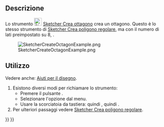 <languages/>

{{Docnav/it
|[[Sketcher_CreateHeptagon/it|Ettagono]]
|[[Sketcher_CreateRegularPolygon/it|Poligono regolare]]
|[[Sketcher_Workbench/it|Sketcher]]
|IconL=Sketcher_CreateHeptagon.svg
|IconR=Sketcher_CreateRegularPolygon.png
|IconC=Workbench_Sketcher.svg
}}

{{GuiCommand/it
|Name=Sketcher CreateOctagon
|Name/it=Sketcher Crea ottagono
|MenuLocation=Schizzo → Geometrie Sketcher → Crea ottagono
|Workbenches=[[Sketcher_Workbench/it|Sketcher]]
|Shortcut={{KEY|G}} {{KEY|P}} {{KEY|8}}
|Version=0.15
|SeeAlso=[[Sketcher_CreateRegularPolygon/it|Sketcher Crea poligono regolare]]
}}

<span id="Description"></span>
==Descrizione==

Lo strumento [[Image:Sketcher_CreateOctagon.svg|24px]] [[Sketcher_CreateOctagon/it|Sketcher Crea ottagono]] crea un ottagono. Questo è lo stesso strumento di [[Sketcher_CreateRegularPolygon/it|Sketcher Crea poligono regolare]], ma con il numero di lati preimpostato su 8, {{Version/it|1.0}}.

[[Image:SketcherCreateOctagonExample.png‎]]

<span id="Usage"></span>
== Utilizzo ==

Vedere anche: [[Sketcher_Workbench/it#Drawing_aids|Aiuti per il disegno]].

# Esistono diversi modi per richiamare lo strumento:
#* Premere il pulsante {{Button|[[Image:Sketcher_CreateOctagon.svg|16px]] [[Sketcher_CreateOctagon/it|Ottagono]]}}.
#* Selezionare l'opzione {{MenuCommand|Schizzo → Geometrie Sketcher → [[Image:Sketcher_CreateOctagon.svg|16px]] Crea ottagono}} dal menu.
#* Usare la scorciatoia da tastiera: {{KEY|G}} quindi {{KEY|P}}, quindi {{KEY|8}}.
# Per ulteriori passaggi vedere [[Sketcher_CreateRegularPolygon/it#Usage|Sketcher Crea poligono regolare]].


{{Docnav/it
|[[Sketcher_CreateHeptagon/it|Ettagono]]
|[[Sketcher_CreateRegularPolygon/it|Poligono regolare]]
|[[Sketcher_Workbench/it|Sketcher]]
|IconL=Sketcher_CreateHeptagon.svg
|IconR=Sketcher_CreateRegularPolygon.png
|IconC=Workbench_Sketcher.svg
}}

{{Sketcher_Tools_navi{{#translation:}}}}
{{Userdocnavi{{#translation:}}}}